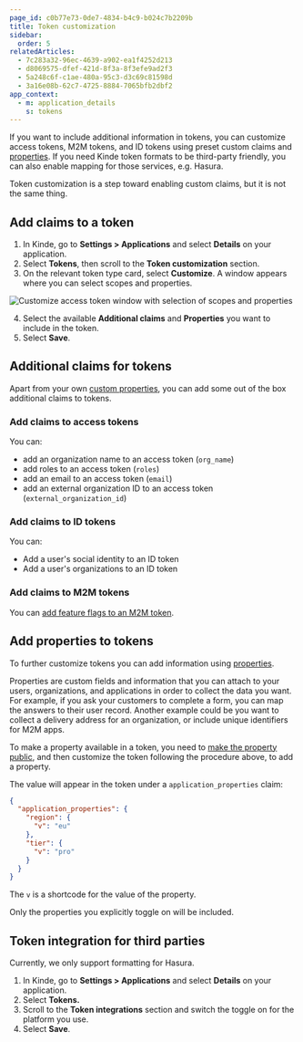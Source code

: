 ```yaml
---
page_id: c0b77e73-0de7-4834-b4c9-b024c7b2209b
title: Token customization
sidebar:
  order: 5
relatedArticles:
  - 7c283a32-96ec-4639-a902-ea1f4252d213
  - d8069575-dfef-421d-8f3a-8f3efe9ad2f3
  - 5a248c6f-c1ae-480a-95c3-d3c69c81598d
  - 3a16e08b-62c7-4725-8884-7065bfb2dbf2
app_context:
  - m: application_details
    s: tokens
---
```


If you want to include additional information in tokens, you can customize access tokens, M2M tokens, and ID tokens using preset custom claims and [properties](/properties/about-properties/). If you need Kinde token formats to be third-party friendly, you can also enable mapping for those services, e.g. Hasura.

Token customization is a step toward enabling custom claims, but it is not the same thing.

## Add claims to a token

1. In Kinde, go to **Settings > Applications** and select **Details** on your application.
2. Select **Tokens**, then scroll to the **Token customization** section.
3. On the relevant token type card, select **Customize**. A window appears where you can select scopes and properties.

![Customize access token window with selection of scopes and properties](https://imagedelivery.net/skPPZTHzSlcslvHjesZQcQ/8b20408b-5494-4da9-c59c-01be32accf00/public)

4. Select the available **Additional claims** and **Properties** you want to include in the token.
5. Select **Save**.

## Additional claims for tokens
Apart from your own [custom properties](/properties/work-with-properties/properties-in-tokens/), you can add some out of the box additional claims to tokens.

### Add claims to access tokens

You can:
- add an organization name to an access token (`org_name`)
- add roles to an access token (`roles`)
- add an email to an access token (`email`)
- add an external organization ID to an access token (`external_organization_id`)

### Add claims to ID tokens

You can:
- Add a user's social identity to an ID token 
- Add a user's organizations to an ID token

### Add claims to M2M tokens

You can [add feature flags to an M2M token](/machine-to-machine-applications/m2m-application-setup/add-feature-flags-to-m2m-applications/).

## Add properties to tokens

To further customize tokens you can add information using [properties](/properties/about-properties/). 

Properties are custom fields and information that you can attach to your users, organizations, and applications in order to collect the data you want. For example, if you ask your customers to complete a form, you can map the answers to their user record. Another example could be you want to collect a delivery address for an organization, or include unique identifiers for M2M apps.

To make a property available in a token, you need to [make the property public](/properties/work-with-properties/manage-properties/), and then customize the token following the procedure above, to add a property. 

The value will appear in the token under a `application_properties` claim:

```json
{
  "application_properties": {
    "region": {
      "v": "eu"
    },
    "tier": {
      "v": "pro"
    }
  }
}
```

The `v` is a shortcode for the value of the property.

Only the properties you explicitly toggle on will be included.

## Token integration for third parties

Currently, we only support formatting for Hasura.

1. In Kinde, go to **Settings > Applications** and select **Details** on your application.
2. Select **Tokens.**
3. Scroll to the **Token integrations** section and switch the toggle on for the platform you use.
4. Select **Save**.
